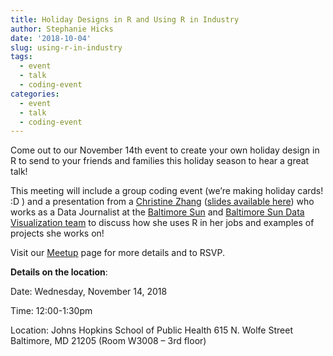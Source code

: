```yaml
---
title: Holiday Designs in R and Using R in Industry
author: Stephanie Hicks
date: '2018-10-04'
slug: using-r-in-industry
tags:
  - event
  - talk
  - coding-event
categories:
  - event
  - talk
  - coding-event
---
```


Come out to our November 14th event to create your own holiday design in R to send to your friends and families this holiday season to hear a great talk! 


This meeting will include a group coding event (we're making holiday cards! :D ) and a presentation from a [Christine Zhang](http://underthecurve.github.io/bylines/) ([slides available here](https://drive.google.com/file/d/1NbIL5s3rlUx3S_GE4MNOWnfQSMefL-6z/view)) who works as a Data Journalist at the [Baltimore Sun](https://twitter.com/baltimoresun) and [Baltimore Sun Data Visualization team](https://twitter.com/baltsundata) to discuss how she uses R in her jobs and examples of projects she works on!

Visit our [Meetup](https://www.meetup.com/rladies-baltimore/events/254235117/) page for more details and to RSVP.

**Details on the location**:

Date: Wednesday, November 14, 2018

Time: 12:00-1:30pm

Location: 
Johns Hopkins School of Public Health
615 N. Wolfe Street
Baltimore, MD 21205
(Room W3008 -- 3rd floor)
